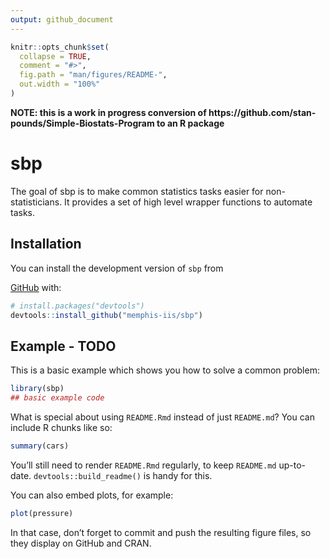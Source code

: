 ```yaml
---
output: github_document
---
```


<!-- README.md is generated from README.Rmd. Please edit that file -->

```r
knitr::opts_chunk$set(
  collapse = TRUE,
  comment = "#>",
  fig.path = "man/figures/README-",
  out.width = "100%"
)
```

**NOTE: this is a work in progress conversion of https://github.com/stan-pounds/Simple-Biostats-Program to an R package**

# sbp

<!-- badges: start -->
<!-- badges: end -->

The goal of sbp is to make common statistics tasks easier for non-statisticians. 
It provides a set of high level wrapper functions to automate tasks.

## Installation

You can install the development version of `sbp` from

[GitHub](https://github.com/) with:
      
``` r
# install.packages("devtools")
devtools::install_github("memphis-iis/sbp")
```

## Example - TODO

This is a basic example which shows you how to solve a common problem:

```r
library(sbp)
## basic example code
```

What is special about using `README.Rmd` instead of just `README.md`? You can include R chunks like so:

```r
summary(cars)
```

You'll still need to render `README.Rmd` regularly, to keep `README.md` up-to-date. `devtools::build_readme()` is handy for this.

You can also embed plots, for example:

```r
plot(pressure)
```

In that case, don't forget to commit and push the resulting figure files, so they display on GitHub and CRAN.
